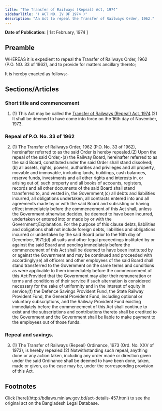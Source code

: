 ```yaml
---
title: "The Transfer of Railways (Repeal) Act, 1974"
sidebarTitle: "( ACT NO. IV OF 1974 )"
description: "An Act to repeal the Transfer of Railways Order, 1962."
---
```


**Date of Publication:** [ 1st February, 1974 ]

## Preamble

WHEREAS it is expedient to repeal the Transfer of Railways Order, 1962 (P.O. NO. 33 of 1962), and to provide for matters ancillary thereto;

It is hereby enacted as follows:-

## Sections/Articles

### Short title and commencement

1. (1) This Act may be called the [Transfer of Railways (Repeal) Act, 1974](/laws/act-457 "Transfer of Railways (Repeal) Act, 1974").(2) It shall be deemed to have come into force on the 16th day of November, 1973.

### Repeal of P.O. No. 33 of 1962

2. (1) The Transfer of Railways Order, 1962 (P.O. No. 33 of 1962), hereinafter referred to as the said Order is hereby repealed.(2) Upon the repeal of the said Order,-(a) the Railway Board, hereinafter referred to as the said Board, constituted under the said Order shall stand dissolved;(b) all assets, rights, powers, authorities and privileges and all property, movable and immovable, including lands, buildings, cash balances, reserve funds, investments and all other rights and interests in, or arising out of, such property and all books of accounts, registers, records and all other documents of the said Board shall stand transferred to, and vested in, the Government;(c) all debts and liabilities incurred, all obligations undertaken, all contracts entered into and all agreements made by or with the said Board and subsisting or having effect immediately before the commencement of this Act shall, unless the Government otherwise decides, be deemed to have been incurred, undertaken or entered into or made by or with the Government;Explanation. For the purpose of this clause debts, liabilities and obligations shall not include foreign debts, liabilities and obligations incurred or undertaken by the said Board prior to the 16th day of December, 1971;(d) all suits and other legal proceedings instituted by or against the said Board and pending immediately before the commencement of this Act shall be deemed to have been instituted by or against the Government and may be continued and proceeded with accordingly;(e) all officers and other employees of the said Board shall stand transferred to the Government on the same terms and conditions as were applicable to them immediately before the commencement of this Act:Provided that the Government may alter their remuneration or terms and conditions of their service if such alternation is considered necessary for the sake of uniformity and in the interest of equity in service;(f) the Defence Savings Provident Fund, the State Railway Provident Fund, the General Provident Fund, including optional or voluntary subscriptions, and the Railway Provident Fund existing immediately before the commencement of this Act shall continue to exist and the subscriptions and contributions thereto shall be credited to the Government and the Government shall be liable to make payment to the employees out of those funds.

### Repeal and savings.

3. (1) The Transfer of Railways (Repeal) Ordinance, 1973 (Ord. No. XXV of 1973), is hereby repealed.(2) Notwithstanding such repeal, anything done or any action taken, including any order made or direction given under the said Ordinance shall be deemed to have been done, taken, made or given, as the case may be, under the corresponding provision of this Act.

## Footnotes

<Note>
  Click [here](http://bdlaws.minlaw.gov.bd/act-details-457.html) to see the original act on the Bangladesh Legal Database.
</Note>
